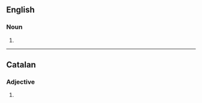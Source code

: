 {{also|incomplètes}}

==English==

===Noun===
{{head|en|noun plural form}}

# {{plural of|incomplete|lang=en}}

----

==Catalan==

===Adjective===
{{head|ca|adjective form}}

# {{feminine plural of|incomplet|lang=ca}}